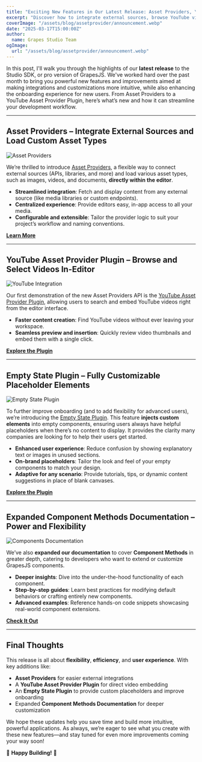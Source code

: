 ```yaml
---
title: "Exciting New Features in Our Latest Release: Asset Providers, YouTube Integration, Empty State Plugin, and More"
excerpt: "Discover how to integrate external sources, browse YouTube videos seamlessly, customize empty components, and explore our expanded Component Methods documentation in the Studio SDK."
coverImage: "/assets/blog/assetprovider/announcement.webp"
date: "2025-03-17T15:00:00Z"
author:
  name: Grapes Studio Team
ogImage:
  url: "/assets/blog/assetprovider/announcement.webp"
---
```


In this post, I'll walk you through the highlights of our **latest release** to the Studio SDK, or pro version of GrapesJS. We've worked hard over the past month to bring you powerful new features and improvements aimed at making integrations and customizations more intuitive, while also enhancing the onboarding experience for new users. From Asset Providers to a YouTube Asset Provider Plugin, here’s what’s new and how it can streamline your development workflow.

---

## Asset Providers – Integrate External Sources and Load Custom Asset Types

![Asset Providers](/assets/blog/assetprovider/assetprovider.webp)

We’re thrilled to introduce [Asset Providers](https://app.grapesjs.com/docs-sdk/configuration/assets/asset-providers), a flexible way to connect external sources (APIs, libraries, and more) and load various asset types, such as images, videos, and documents, **directly within the editor**.

- **Streamlined integration**: Fetch and display content from any external source (like media libraries or custom endpoints).
- **Centralized experience**: Provide editors easy, in-app access to all your media.
- **Configurable and extensible**: Tailor the provider logic to suit your project’s workflow and naming conventions.

**[Learn More](https://app.grapesjs.com/docs-sdk/configuration/assets/asset-providers)**

---

## YouTube Asset Provider Plugin – Browse and Select Videos In-Editor

![YouTube Integration](/assets/blog/assetprovider/youtube.webp)

Our first demonstration of the new Asset Providers API is the [YouTube Asset Provider Plugin](https://app.grapesjs.com/docs-sdk/plugins/asset-providers/youtube-asset-provider), allowing users to search and embed YouTube videos right from the editor interface.

- **Faster content creation**: Find YouTube videos without ever leaving your workspace.
- **Seamless preview and insertion**: Quickly review video thumbnails and embed them with a single click.

**[Explore the Plugin](https://app.grapesjs.com/docs-sdk/plugins/asset-providers/youtube-asset-provider)**

---

## Empty State Plugin – Fully Customizable Placeholder Elements

![Empty State Plugin](/assets/blog/assetprovider/emptystate.webp)

To further improve onboarding (and to add flexibility for advanced users), we’re introducing the [Empty State Plugin](https://app.grapesjs.com/docs-sdk/plugins/canvas/emptyState). This feature **injects custom elements** into empty components, ensuring users always have helpful placeholders when there’s no content to display. It provides the clarity many companies are looking for to help their users get started.

- **Enhanced user experience**: Reduce confusion by showing explanatory text or images in unused sections.
- **On-brand placeholders**: Tailor the look and feel of your empty components to match your design.
- **Adaptive for any scenario**: Provide tutorials, tips, or dynamic content suggestions in place of blank canvases.

**[Explore the Plugin](https://app.grapesjs.com/docs-sdk/plugins/canvas/emptyState)**

---

## Expanded Component Methods Documentation – Power and Flexibility

![Components Documentation](/assets/blog/assetprovider/documentation.webp)

We’ve also **expanded our documentation** to cover **Component Methods** in greater depth, catering to developers who want to extend or customize GrapesJS components.

- **Deeper insights**: Dive into the under-the-hood functionality of each component.
- **Step-by-step guides**: Learn best practices for modifying default behaviors or crafting entirely new components.
- **Advanced examples**: Reference hands-on code snippets showcasing real-world component extensions.

**[Check It Out](https://app.grapesjs.com/docs-sdk/configuration/components/methods)**

---

## Final Thoughts

This release is all about **flexibility**, **efficiency**, and **user experience**. With key additions like:

- **Asset Providers** for easier external integrations
- A **YouTube Asset Provider Plugin** for direct video embedding
- An **Empty State Plugin** to provide custom placeholders and improve onboarding
- Expanded **Component Methods Documentation** for deeper customization

We hope these updates help you save time and build more intuitive, powerful applications. As always, we’re eager to see what you create with these new features—and stay tuned for even more improvements coming your way soon!

🚀 **Happy Building!** 🚀
